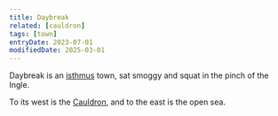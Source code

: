 ```yaml
---
title: Daybreak
related: [cauldron]
tags: [town]
entryDate: 2023-07-01
modifiedDate: 2025-03-01
---
```


Daybreak is an [isthmus]() town, sat smoggy and squat in the pinch of the Ingle.

To its west is the [Cauldron](cauldron), and to the east is the open sea.